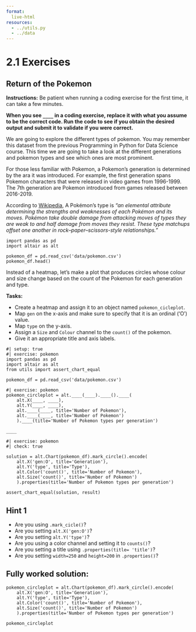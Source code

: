 ```yaml
---
format:
  live-html
resources:
  - ../utils.py
  - ../data
---  
```


<script src='../../src/quiz.js'></script> 

# 2.1 Exercises

## Return of the Pokemon

**Instructions:**
Be patient when running a coding exercise for the first time, it can take a few minutes. 

**When you see `____` in a coding exercise, replace it with what you assume to be the correct code. Run the code to see if you obtain the desired output
and submit it to validate if you were correct.**

We are going to explore the different types of pokemon. You may remember this dataset from the previous Programming in Python for Data Science course. 
This time we are going to take a look at the different generations and pokemon types and see which ones are most prominent. 

For those less familiar with Pokemon, a Pokemon's generation is determined by the ara it was introduced. For example, the first generation spans Pokemon characters that were released in video games from 1996-1999. The 7th generation are Pokemon introduced from games released between 2016-2019.

According to [Wikipedia](https://en.wikipedia.org/wiki/Gameplay_of_Pok%C3%A9mon#Pok%C3%A9mon_types), A Pokémon's type is *"an elemental attribute determining the strengths and weaknesses of each Pokémon and its moves. Pokémon take double damage from attacking moves of types they are weak to and half damage from moves they resist. These type matchups offset one another in rock–paper–scissors-style relationships."*

```pyodide
import pandas as pd
import altair as alt

pokemon_df = pd.read_csv('data/pokemon.csv')
pokemon_df.head()
```

Instead of a heatmap, let's make a plot that produces circles whose colour and size change based on the count of the Pokemon for each generation and type. 

**Tasks:**

- Create a heatmap and assign it to an object named `pokemon_cicleplot`. 
- Map `gen` on the x-axis and make sure to specify that it is an ordinal ('O') value.  
- Map  `type` on the y-axis.
- Assign a `Size` and `Colour` channel to the `count()` of the pokemon. 
- Give it an appropriate title and axis labels. 

```pyodide
#| setup: true
#| exercise: pokemon
import pandas as pd
import altair as alt
from utils import assert_chart_equal

pokemon_df = pd.read_csv('data/pokemon.csv')
```


```pyodide
#| exercise: pokemon
pokemon_circleplot = alt.____(____).____().____(
    alt.X(____, ____),
    alt.Y(____, ____),
    alt.____(____, title='Number of Pokemon'),
    alt.____(____, title='Number of Pokemon')
    ).____(title='Number of Pokemon types per generation')
    
____
```

```pyodide
#| exercise: pokemon
#| check: true

solution = alt.Chart(pokemon_df).mark_circle().encode(
    alt.X('gen:O', title='Generation'),
    alt.Y('type', title='Type'),
    alt.Color('count()', title='Number of Pokemon'),
    alt.Size('count()', title='Number of Pokemon')
    ).properties(title='Number of Pokemon types per generation')

assert_chart_equal(solution, result)
```

:::: { .hint exercise="pokemon"}
::: { .callout-note collapse="false"}

## Hint 1

- Are you using `.mark_cicle()`?
- Are you setting `alt.X('gen:O')`?
- Are you setting `alt.Y('type')`?
- Are you using a color channel and setting it to `counts()`?
- Are you setting a title using `.properties(title= 'title')`?
- Are you setting `width=250` and `height=200` in `.properties()`?

:::
::::

:::: { .solution exercise="pokemon" }
::: { .callout-tip collapse="false"}

## Fully worked solution:

```pyodide
pokemon_circleplot = alt.Chart(pokemon_df).mark_circle().encode(
    alt.X('gen:O', title='Generation'),
    alt.Y('type', title='Type'),
    alt.Color('count()', title='Number of Pokemon'),
    alt.Size('count()', title='Number of Pokemon')
    ).properties(title='Number of Pokemon types per generation')
    
pokemon_circleplot
```

:::
::::

<div id='mcq1'></div> 
<script>
    generateQuiz(
        'mcq1', 
        'Question 1',  
        'Which generation and pokemon type is most occurring in the dataset?',  
        { 
        'Water Pokemon from Generation 1': '',
        'Water Pokemon from Generation 3': 'Right type but wrong generation!',
        'Normal Pokemon from Generation 1': 'Take a look at the size and colour of the circles.',
        'Bug Pokemon from Generation 5': 'Take a look at the size and colour of the circles.'
        },
        'Water Pokemon from Generation 1', 
    );
</script>

<div id='mcq2'></div> 
<script>
    generateQuiz(
        'mcq2', 
        'Question 2',  
        'Which generation has no dragon Pokemon?',  
        { 
        'Generation 1': 'This generation has no steel Pokemon.',
        'Generation 2': '',
        'Generation 7': 'This generation has no ice Pokemon.',
        'Generation 6': 'This generation has no ground Pokemon.'
        },
        'Generation 2', 
    );
</script>
